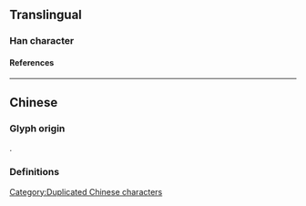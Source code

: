 {{also|冫}}
{{character info}}
{{character info|0x2F819}}

==Translingual==

===Han character===
{{Han char|rn=9|rad=人|as=02|sn=4|four=|canj=OO,XOO|ids=⿱人人}}

====References====
{{Han ref|kx=0092.010|dkj=00360|dj=0194.050|hdz=10105.020|uh=4ECC|ud=20172}}
{{Han ref|uh=2F819}}

----

==Chinese==

===Glyph origin===
{{Han etym}}
{{liushu|p}}.

===Definitions===
{{zh-see|冰|a}}

[[Category:Duplicated Chinese characters]]